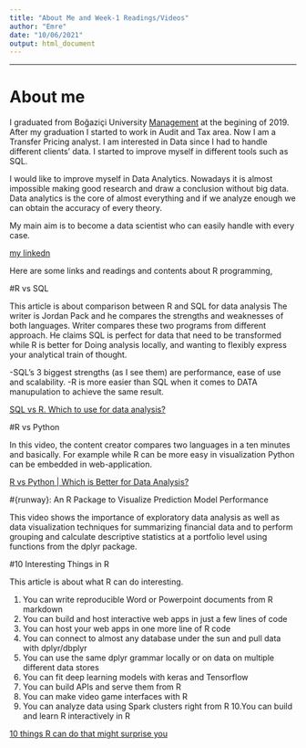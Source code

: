 ```yaml
---
title: "About Me and Week-1 Readings/Videos"
author: "Emre"
date: "10/06/2021"
output: html_document
---
```

---

# About me

I graduated from Boğaziçi University [Management](https://mgmt.boun.edu.tr/) at the begining of 2019. After my graduation I started to work in Audit and Tax area. Now I am a Transfer Pricing analyst. I am interested in Data since I had to handle different clients' data. I started to improve myself in different tools such as SQL.

I would like to improve myself in Data Analytics. Nowadays it is almost impossible making good research and draw a conclusion without big data. Data analytics is the core of almost everything and if we analyze enough we can obtain the accuracy of every theory.

My main aim is to become a data scientist who can easily handle with every case.

[my linkedn](https://www.linkedin.com/in/emrecansigirci/)

Here are some links and readings and contents about R programming, 

#R vs SQL

This article is about comparison between R and SQL for data analysis The writer is Jordan Pack and he compares the strengths and weaknesses of both languages. Writer compares these two programs from different approach. He claims SQL is perfect for data that need to be transformed while R is better for Doing analysis locally, and wanting  to flexibly express your analytical train of thought.

-SQL’s 3 biggest strengths (as I see them) are performance, ease of use and scalability.
-R is more easier than SQL when it comes to DATA manupulation to achieve the same result. 

[SQL vs R. Which to use for data analysis?](https://dataform.co/blog/sql-vs-r)

#R vs Python

In this video, the content creator compares two languages in a ten minutes and basically. For example while R can be more easy in visualization Python can be embedded in web-application.

[R vs Python | Which is Better for Data Analysis?](https://www.youtube.com/watch?v=1gdKC5O0Pwc)


#{runway}: An R Package to Visualize Prediction Model Performance

This video shows  the importance of exploratory data analysis as well as data visualization techniques for summarizing financial data and to perform grouping and calculate descriptive statistics at a portfolio level using functions from the dplyr package.


#10 Interesting Things in R

This article is about what R can do interesting. 

1. You can write reproducible Word or Powerpoint documents from R markdown
2. You can build and host interactive web apps in just a few lines of code
3. You can host your web apps in one more line of R code
4. You can connect to almost any database under the sun and pull data with dplyr/dbplyr
5. You can use the same dplyr grammar locally or on data on multiple different data stores
6. You can fit deep learning models with keras and Tensorflow
7. You can build APIs and serve them from R
8. You can make video game interfaces with R
9. You can analyze data using Spark clusters right from R
10.You can build and learn R interactively in R


[10 things R can do that might surprise you](https://simplystatistics.org/2019/03/13/10-things-r-can-do-that-might-surprise-you/)


